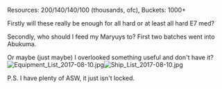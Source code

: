 Resources: 200/140/140/100 (thousands, ofc), Buckets: 1000+

Firstly will these really be enough for all hard or at least all hard E7 med?

Secondly, who should I feed my Maryuys to? First two batches went into Abukuma.

Or maybe (just maybe) I overlooked something useful and don't have it?[[File:Equipment_List_2017-08-10.jpg|thumb]][[File:Ship_List_2017-08-10.jpg|thumb]]

P.S. I have plenty of ASW, it just isn't locked.<ac_metadata title="I think I&#039;m good for all hard, but still need some advice."> </ac_metadata>